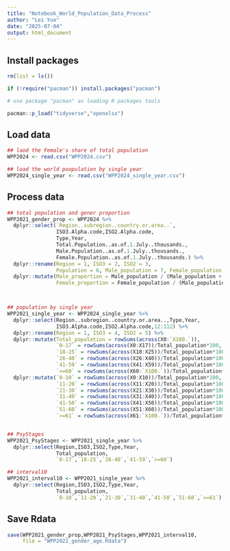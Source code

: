 ```yaml
---
title: "Notebook_World_Population_Data_Process"
author: "Lei Yue"
date: "2025-07-04"
output: html_document
---
```



## Install packages
```r
rm(list = ls())

if (!require("pacman")) install.packages("pacman")

# use package "pacman" as loading R packages tools

pacman::p_load("tidyverse","openxlsx")
```


## Load data
```r
## laod the Female's share of total population
WPP2024 <- read.csv("WPP2024.csv")

## load the world poopulation by single year
WPP2024_single_year <- read.csv("WPP2024_single_year.csv")
```


## Process data
```r
## total population and gener proportion
WPP2021_gender_prop <- WPP2024 %>% 
  dplyr::select(`Region..subregion..country.or.area..`,
                ISO3.Alpha.code,ISO2.Alpha.code,
                Type,Year,
                Total.Population..as.of.1.July..thousands.,
                Male.Population..as.of.1.July..thousands.,
                Female.Population..as.of.1.July..thousands.) %>% 
  dplyr::rename(Region = 1, ISO3 = 2, ISO2 = 3,
                Population = 6, Male_population = 7, Female_population = 8) %>% 
  dplyr::mutate(Male_proportion = Male_population / (Male_population + Female_population)*100,
                Female_proportion = Female_population / (Male_population + Female_population)*100)



## population by single year
WPP2021_single_year <- WPP2024_single_year %>% 
  dplyr::select(Region..subregion..country.or.area..,Type,Year,
                ISO3.Alpha.code,ISO2.Alpha.code,12:112) %>% 
  dplyr::rename(Region = 1, ISO3 = 4, ISO2 = 5) %>% 
  dplyr::mutate(Total_population = rowSums(across(X0:`X100.`)),
                `0-17` = rowSums(across(X0:X17))/Total_population*100,
                `18-25` = rowSums(across(X18:X25))/Total_population*100,
                `26-40` = rowSums(across(X26:X40))/Total_population*100,
                `41-59` = rowSums(across(X41:X59))/Total_population*100,
                `>=60` = rowSums(across(X60:`X100.`))/Total_population*100) %>% 
  dplyr::mutate(`0-10` = rowSums(across(X0:X10))/Total_population*100,
                `11-20` = rowSums(across(X11:X20))/Total_population*100,
                `21-30` = rowSums(across(X21:X30))/Total_population*100,
                `31-40` = rowSums(across(X31:X40))/Total_population*100,
                `41-50` = rowSums(across(X41:X50))/Total_population*100,
                `51-60` = rowSums(across(X51:X60))/Total_population*100,
                `>=61` = rowSums(across(X61:`X100.`))/Total_population*100)


## PsyStages
WPP2021_PsyStages <- WPP2021_single_year %>% 
  dplyr::select(Region,ISO3,ISO2,Type,Year,
                Total_population,
                `0-17`,`18-25`,`26-40`,`41-59`,`>=60`)

## interval10
WPP2021_interval10 <- WPP2021_single_year %>% 
  dplyr::select(Region,ISO3,ISO2,Type,Year,
                Total_population,
                `0-10`,`11-20`,`21-30`,`31-40`,`41-50`,`51-60`,`>=61`)
```


## Save Rdata
```r
save(WPP2021_gender_prop,WPP2021_PsyStages,WPP2021_interval10,
     file = "WPP2021_gender_age.Rdata")
```


